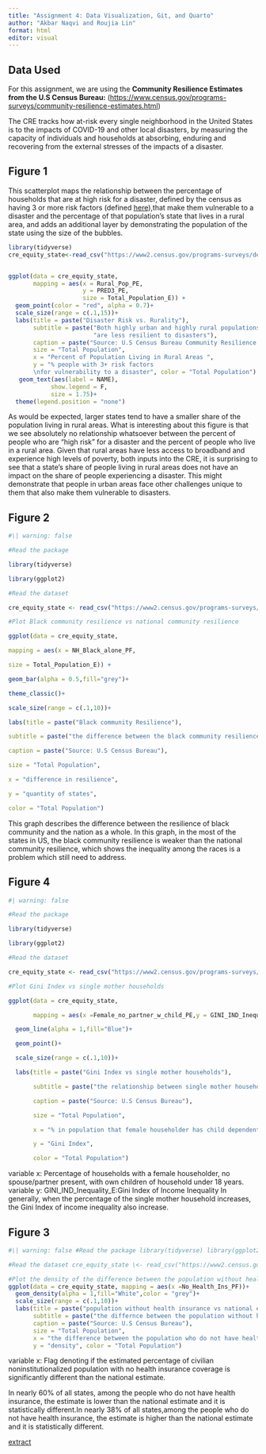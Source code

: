 ```yaml
---
title: "Assignment 4: Data Visualization, Git, and Quarto"
author: "Akbar Naqvi and Roujia Lin"
format: html
editor: visual
---
```


## Data Used

For this assignment, we are using the **Community Resilience Estimates from the U.S Census Bureau:** (<https://www.census.gov/programs-surveys/community-resilience-estimates.html>)

The CRE tracks how at-risk every single neighborhood in the United States is to the impacts of COVID-19 and other local disasters, by measuring the capacity of individuals and households at absorbing, enduring and recovering from the external stresses of the impacts of a disaster.

## Figure 1

This scatterplot maps the relationship between the percentage of households that are at high risk for a disaster, defined by the census as having 3 or more risk factors (defined [here](https://www.census.gov/programs-surveys/community-resilience-estimates/technical-documentation/methodology.html)),that make them vulnerable to a disaster and the percentage of that population's state that lives in a rural area, and adds an additional layer by demonstrating the population of the state using the size of the bubbles.

```r

library(tidyverse)
cre_equity_state<-read_csv("https://www2.census.gov/programs-surveys/demo/datasets/community-resilience/2019/CRE_Equity_State_19.csv")


ggplot(data = cre_equity_state,
       mapping = aes(x = Rural_Pop_PE,
                     y = PRED3_PE,
                     size = Total_Population_E)) + 
  geom_point(color = "red", alpha = 0.7)+
  scale_size(range = c(.1,15))+
  labs(title = paste("Disaster Risk vs. Rurality"),
       subtitle = paste("Both highly urban and highly rural populations can be vulnerable to disasters",
                        "are less resilient to disasters"),
       caption = paste("Source: U.S Census Bureau Community Resilience Estimates"),
       size = "Total Population",
       x = "Percent of Population Living in Rural Areas ",
       y = "% people with 3+ risk factors
       \nfor vulnerability to a disaster", color = "Total Population") +
   geom_text(aes(label = NAME), 
            show.legend = F,
            size = 1.75)+
  theme(legend.position = "none")


```

As would be expected, larger states tend to have a smaller share of the population living in rural areas. What is interesting about this figure is that we see absolutely no relationship whatsoever between the percent of people who are "high risk" for a disaster and the percent of people who live in a rural area. Given that rural areas have less access to broadband and experience high levels of poverty, both inputs into the CRE, it is surprising to see that a state's share of people living in rural areas does not have an impact on the share of people experiencing a disaster. This might demonstrate that people in urban areas face other challenges unique to them that also make them vulnerable to disasters.

## Figure 2

```r

#\| warning: false

#Read the package

library(tidyverse)

library(ggplot2)

#Read the dataset

cre_equity_state <- read_csv("https://www2.census.gov/programs-surveys/demo/datasets/community-resilience/2019/CRE_Equity_State_19.csv")

#Plot Black community resilience vs national community resilience

ggplot(data = cre_equity_state,

mapping = aes(x = NH_Black_alone_PF,

size = Total_Population_E)) +

geom_bar(alpha = 0.5,fill="grey")+

theme_classic()+

scale_size(range = c(.1,10))+

labs(title = paste("Black community Resilience"),

subtitle = paste("the difference between the black community resilience and the national community resilience."),

caption = paste("Source: U.S Census Bureau"),

size = "Total Population",

x = "difference in resilience",

y = "quantity of states",

color = "Total Population")


```

This graph describes the difference between the resilience of black community and the nation as a whole. In this graph, in the most of the states in US, the black community resilience is weaker than the national community resilience, which shows the inequality among the races is a problem which still need to address.

## Figure 4

```r
#| warning: false

#Read the package

library(tidyverse)

library(ggplot2)

#Read the dataset

cre_equity_state <- read_csv("https://www2.census.gov/programs-surveys/demo/datasets/community-resilience/2019/CRE_Equity_State_19.csv")

#Plot Gini Index vs single mother households

ggplot(data = cre_equity_state,

       mapping = aes(x =Female_no_partner_w_child_PE,y = GINI_IND_Inequality_E))+

  geom_line(alpha = 1,fill="Blue")+

  geom_point()+

  scale_size(range = c(.1,10))+

  labs(title = paste("Gini Index vs single mother households"),

       subtitle = paste("the relationship between single mother households and Gini Index of income inequality"),

       caption = paste("Source: U.S Census Bureau"),

       size = "Total Population",

       x = "% in population that female householder has child dependents",

       y = "Gini Index",

       color = "Total Population")

```

variable x: Percentage of households with a female householder, no spouse/partner present, with own children of household under 18 years. variable y: GINI_IND_Inequality_E:Gini Index of Income Inequality In generally, when the percentage of the single mother household increases, the Gini Index of income inequality also increase.

## Figure 3

```r
#\| warning: false #Read the package library(tidyverse) library(ggplot2)

#Read the dataset cre_equity_state \<- read_csv("https://www2.census.gov/programs-surveys/demo/datasets/community-resilience/2019/CRE_Equity_State_19.csv")

#Plot the density of the difference between the population without health insurance and national estimate 
ggplot(data = cre_equity_state, mapping = aes(x =No_Health_Ins_PF))+
  geom_density(alpha = 1,fill="White",color = "grey")+ 
  scale_size(range = c(.1,10))+ 
  labs(title = paste("population without health insurance vs national estimate"),
       subtitle = paste("the differnce between the population without health insurance and national estimate"), 
       caption = paste("Source: U.S Census Bureau"), 
       size = "Total Population", 
       x = "the difference between the population who do not have health insurance and natioanl estimate", 
       y = "density", color = "Total Population") 

```

variable x: Flag denoting if the estimated percentage of civilian noninstitutionalized population with no health insurance coverage is significantly different than the national estimate.

In nearly 60% of all states, among the people who do not have health insurance, the estimate is lower than the national estimate and it is statistically different.In nearly 38% of all states,among the people who do not have health insurance, the estimate is higher than the national estimate and it is statistically different.

[extract](%22https://educationdata.urban.org/data-explorer/explorer)
